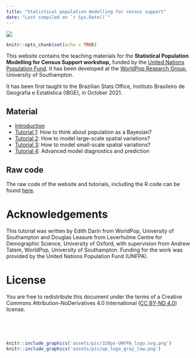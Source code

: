 ```yaml
---
title: "Statistical population modelling for census support"
date: "Last compiled on `r Sys.Date()`"
---
```


![](assets/pic/wp_logotype_gray_low.png)

```r
knitr::opts_chunk$set(echo = TRUE)
```

This website contains the teaching materials for the **Statistical Population Modelling for Census Support workshop,** funded by the [United Nations Population Fund](<https://www.unfpa.org/>). It has been developed at the [WorldPop Research Group](<https://www.worldpop.org/>), University of Southampton.

It has been first taught to the Brazilian Stats Office, Instituto Brasileiro de Geografia e Estatística (IBGE), in October 2021.

## Material

-   [Introduction](tutorials/day1_presentation.html)
-   [Tutorial 1](tutorials/tutorial1/tutorial1_linearRegression.html): How to think about population as a Bayesian?
-   [Tutorial 2](tutorials/tutorial2/tutorial2_hierarchicalModel.html): How to model large-scale spatial variations?
-   [Tutorial 3](tutorials/tutorial3/tutorial3_covariates.html): How to model small-scale spatial variations?
-   [Tutorial 4](tutorials/tutorial4/tutorial4_diagnosticsPrediction.html): Advanced model diagnostics and prediction

## Raw code

The raw code of the website and tutorials, including the R code can be found [here](<https://github.com/wpgp/bottom-up-tutorial>).

# Acknowledgements

This tutorial was written by Edith Darin from WorldPop, University of Southampton and 
Douglas Leasure from Leverhulme Centre for Demographic Science, University of Oxford, 
with supervision from Andrew Tatem, WorldPop, University of Southampton.
Funding for the work was provided by the United Nations Population Fund (UNFPA).

# License

You are free to redistribute this document under the terms of a Creative Commons Attribution-NoDerivatives 4.0
International ([CC BY-ND 4.0](https://creativecommons.org/licenses/by-nd/4.0/)) license.


<br>

<br>

```r
knitr::include_graphics('assets/pic/320px-UNFPA_logo.svg.png')
knitr::include_graphics('assets/pic/wp_logo_gray_low.png')
```


